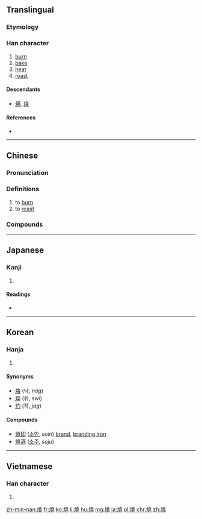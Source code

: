 {{also|焼|烧}}

==Translingual==
{{Han simplified forms|燒|焼|烧}}

===Etymology===
{{Han compound|火|堯|c1=s|c2=p|t1=fire|ls=psc}}

===Han character===
{{Han char|rn=86|rad=火|as=12|sn=16|four=94811|canj=FGGU}}

# [[burn]]
# [[bake]]
# [[heat]]
# [[roast]]

====Descendants====
* [[焼]], [[烧]]

====References====
* {{Han ref|kx=0683.080|dkj=19420|dj=1095.080|hdz=32231.070|uh=71D2|ud=29138|bh=BF4E|bd=48974}}

----

==Chinese==
{{zh-forms|s=烧}}

===Pronunciation===
{{zh-pron
|m=shāo
|c=siu1
|h=pfs=sêu
|md=
|mn=sio
|w=
|mc=y
|oc=y
|cat=v
}}

===Definitions===
{{zh-hanzi}}

# to [[burn]]
# to [[roast]]

===Compounds===
{{der3
| {{l|cmn|红烧|tr=hóngshāo}}, {{l|cmn|红烧肉}}
| {{l|cmn|火烧儿|tr=hǔoshāo'r}}
| {{l|cmn|烧杯}}
| {{l|cmn|烧饼|tr=shāobǐng}}
| {{l|cmn|烧菜}}
| {{l|cmn|烧饭}}
| {{l|cmn|烧高香}}
| {{l|cmn|烧锅}}
| {{l|cmn|烧焊}}
| {{l|cmn|烧化}}
| {{l|cmn|烧荒}}
| {{l|cmn|烧毁}}
| {{l|cmn|烧火}}
| {{l|cmn|烧碱}}
| {{l|cmn|烧结}}
| {{l|cmn|烧酒|tr=shāojiǔ}}
| {{l|cmn|烧炕}}
| {{l|cmn|烧烤|tr=shāokǎo}}
| {{l|cmn|烧垦}}
| {{l|cmn|烧料}}
| {{l|cmn|烧卖}}
| {{l|cmn|烧瓶}}
| {{l|cmn|烧杀抢掠}}
| {{l|cmn|烧伤|tr=shāoshāng}}
| {{l|cmn|烧香}}
| {{l|cmn|烧心|tr=shāoxīn}}
| {{l|cmn|烧窑}}
| {{l|cmn|烧纸}}
| {{l|cmn|烧灼}}
}}

----

==Japanese==

===Kanji===
{{ja-kanji|grade=|rs=火12|style=ky|shin=焼}}

# {{defn|lang=ja|sort=火12}}

====Readings====
* {{ja-readings|on=[[しょう]] (shō)|kun=[[やく]] (yaku)}}

----

==Korean==

===Hanja===
{{ko-hanja|hangeul=[[소]]|eumhun=|rv=so|mr=so|y=so}}

# {{defn|lang=ko|sort=火12}}

====Synonyms====
* [[烙]] (낙, ''nag'')
* [[焠]] (쉬, ''swi'')
* [[灼]] (작, ''jag'')

====Compounds====
* [[燒印]] ([[소인]], ''soin'') [[brand]], [[branding iron]]
* [[燒酒]] ([[소주]], ''soju'')

----

==Vietnamese==

===Han character===
{{vi-hantu|[[thiêu]], [[thiu]], [[sao]]|rs=火12}}

# {{defn|lang=vi|sort=火12}}

[[zh-min-nan:燒]]
[[fr:燒]]
[[ko:燒]]
[[li:燒]]
[[hu:燒]]
[[mg:燒]]
[[ja:燒]]
[[pl:燒]]
[[chr:燒]]
[[zh:燒]]